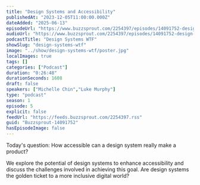 ```yaml
---
title: "Design Systems and Accessibility"
publishedAt: "2023-12-05T11:00:00.000Z"
dateAdded: "2025-06-13"
episodeUrl: "https://www.buzzsprout.com/2254397/episodes/14091752-design-systems-and-accessibility.mp3"
audioUrl: "https://www.buzzsprout.com/2254397/episodes/14091752-design-systems-and-accessibility.mp3"
podcastTitle: "Design Systems WTF"
showSlug: "design-systems-wtf"
image: "../show/design-systems-wtf/poster.jpg"
localImages: true
tags: []
categories: ["Podcast"]
duration: "0:26:48"
durationSeconds: 1608
draft: false
speakers: ["Michelle Chin","Luke Murphy"]
type: "podcast"
season: 1
episode: 5
explicit: false
feedUrl: "https://feeds.buzzsprout.com/2254397.rss"
guid: "Buzzsprout-14091752"
hasEpisodeImage: false
---
```

Today's question: How accessible can a design system really make a product?  
  
We explore the potential of design systems to enhance accessibility and discuss the challenges involved in achieving this goal. Are design systems the golden ticket to a more inclusive digital world?
